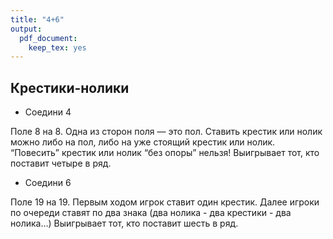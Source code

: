 ```yaml
---
title: "4+6"
output:
  pdf_document:
    keep_tex: yes
---
```


Крестики-нолики
---------------

* Соедини 4

Поле 8 на 8. Одна из сторон поля --- это пол. Ставить крестик или нолик можно либо на пол, либо на уже стоящий крестик или нолик. "Повесить" крестик или нолик "без опоры" нельзя! Выигрывает тот, кто поставит четыре в ряд.


* Соедини 6

Поле 19 на 19. Первым ходом игрок ставит один крестик. Далее игроки по очереди ставят по два знака (два нолика - два крестики - два нолика...) Выигрывает тот, кто поставит шесть в ряд.